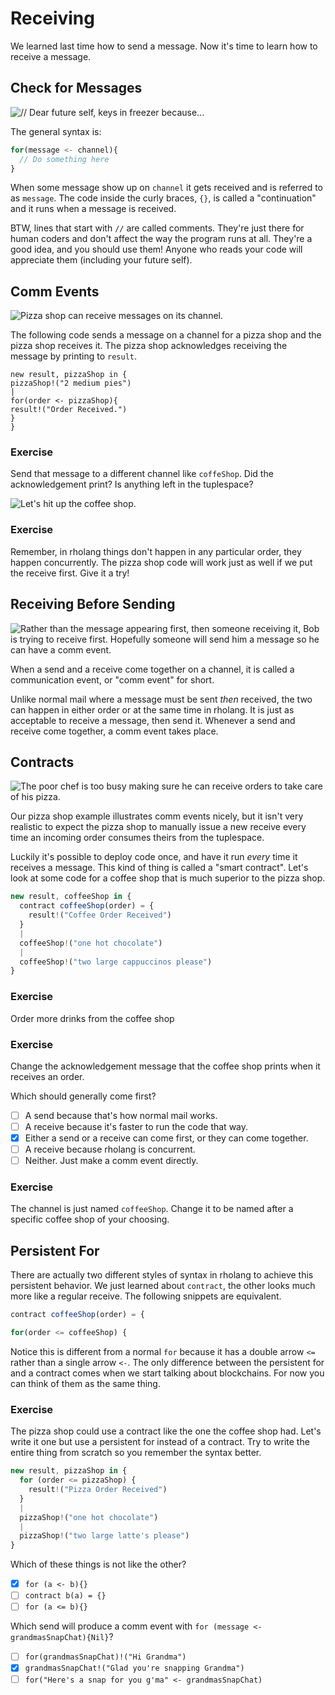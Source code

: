 # Receiving

We learned last time how to send a message. Now it's time to learn how to receive a message.

## Check for Messages

![// Dear future self, keys in freezer because...](public/images/docs/build/tut-1/receiving-Keys.png)

The general syntax is:

```javascript
for(message <- channel){
  // Do something here
}
```

When some message show up on `channel` it gets received and is referred to as `message`. The code inside the curly braces, `{}`, is called a "continuation" and it runs when a message is received.

BTW, lines that start with `//` are called comments. They're just there for human coders and don't affect the way the program runs at all. They're a good idea, and you should use them! Anyone who reads your code will appreciate them (including your future self).

## Comm Events

![Pizza shop can receive messages on its channel.](public/images/docs/build/tut-1/receiving-pizza.png)

The following code sends a message on a channel for a pizza shop and the pizza shop receives it. The pizza shop acknowledges receiving the message by printing to `result`.

```
new result, pizzaShop in {
pizzaShop!("2 medium pies")
|
for(order <- pizzaShop){
result!("Order Received.")
}
}
```

### Exercise

Send that message to a different channel like `coffeShop`. Did the acknowledgement print? Is anything left in the tuplespace?

![Let's hit up the coffee shop.](public/images/docs/build/tut-1/receiving-coffee.png)

### Exercise

Remember, in rholang things don't happen in any particular order, they happen concurrently. The pizza shop code will work just as well if we put the receive first. Give it a try!

## Receiving Before Sending

![Rather than the message appearing first, then someone receiving it, Bob is trying to receive first. Hopefully someone will send him a message so he can have a comm event.](public/images/docs/build/tut-1/receiving-lookingForMessages.png)

When a send and a receive come together on a channel, it is called a communication event, or "comm event" for short.

Unlike normal mail where a message must be sent _then_ received, the two can happen in either order or at the same time in rholang. It is just as acceptable to receive a message, then send it. Whenever a send and receive come together, a comm event takes place.

## Contracts

![The poor chef is too busy making sure he can receive orders to take care of his pizza.](public/images/docs/build/tut-1/receiving-pizzaBurning.png)

Our pizza shop example illustrates comm events nicely, but it isn't very realistic to expect the pizza shop to manually issue a new receive every time an incoming order consumes theirs from the tuplespace.

Luckily it's possible to deploy code once, and have it run _every_ time it receives a message. This kind of thing is called a "smart contract". Let's look at some code for a coffee shop that is much superior to the pizza shop.

```javascript
new result, coffeeShop in {
  contract coffeeShop(order) = {
    result!("Coffee Order Received")
  }
  |
  coffeeShop!("one hot chocolate")
  |
  coffeeShop!("two large cappuccinos please")
}
```

### Exercise

Order more drinks from the coffee shop

### Exercise

Change the acknowledgement message that the coffee shop prints when it receives an order.

Which should generally come first?

- [ ] A send because that's how normal mail works.
- [ ] A receive because it's faster to run the code that way.
- [x] Either a send or a receive can come first, or they can come together.
- [ ] A receive because rholang is concurrent.
- [ ] Neither. Just make a comm event directly.

### Exercise

The channel is just named `coffeeShop`. Change it to be named after a specific coffee shop of your choosing.

## Persistent For

There are actually two different styles of syntax in rholang to achieve this persistent behavior. We just learned about `contract`, the other looks much more like a regular receive. The following snippets are equivalent.

```javascript
contract coffeeShop(order) = {
```

```javascript
for(order <= coffeeShop) {
```

Notice this is different from a normal `for` because it has a double arrow `<=` rather than a single arrow `<-`. The only difference between the persistent for and a contract comes when we start talking about blockchains. For now you can think of them as the same thing.

### Exercise

The pizza shop could use a contract like the one the coffee shop had. Let's write it one but use a persistent for instead of a contract. Try to write the entire thing from scratch so you remember the syntax better.

```javascript
new result, pizzaShop in {
  for (order <= pizzaShop) {
    result!("Pizza Order Received")
  }
  |
  pizzaShop!("one hot chocolate")
  |
  pizzaShop!("two large latte's please")
}
```

Which of these things is not like the other?

- [x] `for (a <- b){}`
- [ ] `contract b(a) = {}`
- [ ] `for (a <= b){}`

Which send will produce a comm event with `for (message <- grandmasSnapChat){Nil}`?

- [ ] `for(grandmasSnapChat)!("Hi Grandma")`
- [x] `grandmasSnapChat!("Glad you're snapping Grandma")`
- [ ] `for("Here's a snap for you g'ma" <- grandmasSnapChat)`
